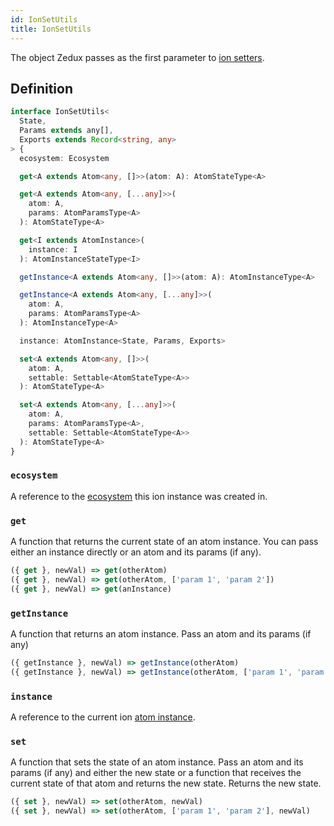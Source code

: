 ```yaml
---
id: IonSetUtils
title: IonSetUtils
---
```


The object Zedux passes as the first parameter to [ion setters](../factories/ion#set).

## Definition

```ts
interface IonSetUtils<
  State,
  Params extends any[],
  Exports extends Record<string, any>
> {
  ecosystem: Ecosystem

  get<A extends Atom<any, []>>(atom: A): AtomStateType<A>

  get<A extends Atom<any, [...any]>>(
    atom: A,
    params: AtomParamsType<A>
  ): AtomStateType<A>

  get<I extends AtomInstance>(
    instance: I
  ): AtomInstanceStateType<I>

  getInstance<A extends Atom<any, []>>(atom: A): AtomInstanceType<A>

  getInstance<A extends Atom<any, [...any]>>(
    atom: A,
    params: AtomParamsType<A>
  ): AtomInstanceType<A>

  instance: AtomInstance<State, Params, Exports>

  set<A extends Atom<any, []>>(
    atom: A,
    settable: Settable<AtomStateType<A>>
  ): AtomStateType<A>

  set<A extends Atom<any, [...any]>>(
    atom: A,
    params: AtomParamsType<A>,
    settable: Settable<AtomStateType<A>>
  ): AtomStateType<A>
}
```

### `ecosystem`

A reference to the [ecosystem](../classes/Ecosystem) this ion instance was created in.

### `get`

A function that returns the current state of an atom instance. You can pass either an instance directly or an atom and its params (if any).

```ts
({ get }, newVal) => get(otherAtom)
({ get }, newVal) => get(otherAtom, ['param 1', 'param 2'])
({ get }, newVal) => get(anInstance)
```

### `getInstance`

A function that returns an atom instance. Pass an atom and its params (if any)

```ts
({ getInstance }, newVal) => getInstance(otherAtom)
({ getInstance }, newVal) => getInstance(otherAtom, ['param 1', 'param 2'])
```

### `instance`

A reference to the current ion [atom instance](../classes/AtomInstance).

### `set`

A function that sets the state of an atom instance. Pass an atom and its params (if any) and either the new state or a function that receives the current state of that atom and returns the new state. Returns the new state.

```ts
({ set }, newVal) => set(otherAtom, newVal)
({ set }, newVal) => set(otherAtom, ['param 1', 'param 2'], newVal)
```
